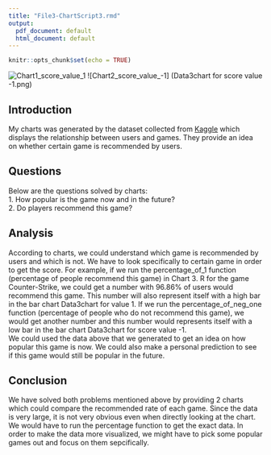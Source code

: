 ```yaml
---
title: "File3-ChartScript3.rmd"
output:
  pdf_document: default
  html_document: default
---
```


```r
knitr::opts_chunk$set(echo = TRUE)
```

![Chart1_score_value_1](Data3chart for score value 1.png)
![Chart2_score_value_-1] (Data3chart for score value -1.png)

## Introduction

My charts was generated by the dataset collected from [Kaggle](https://www.kaggle.com/datasets/andrewmvd/steam-reviews) which displays the relationship between users and games. They provide an idea on whether certain game is recommended by users. 


## Questions

Below are the questions solved by charts:\
1. How popular is the game now and in the future?\
2. Do players recommend this game?\


## Analysis

According to charts, we could understand which game is recommended by users and which is not. We have to look specifically to certain game in order to get the score. For example, if we run the percentage_of_1 function (percentage of people recommend this game) in Chart 3. R for the game Counter-Strike, we could get a number with 96.86% of users would recommend this game. This number will also represent itself with a high bar in the bar chart Data3chart for value 1. If we run the percentage_of_neg_one function (percentage of people who do not recommend this game), we would get another number and this number would represents itself with a low bar in the bar chart Data3chart for score value -1.\
We could used the data above that we generated to get an idea on how popular this game is now. We could also make a personal prediction to see if this game would still be popular in the future.

## Conclusion

We have solved both problems mentioned above by providing 2 charts which could compare the recommended rate of each game. Since the data is very large, it is not very obvious even when directly looking at the chart. We would have to run the percentage function to get the exact data. In order to make the data more visualized, we might have to pick some popular games out and focus on them sepcifically.
